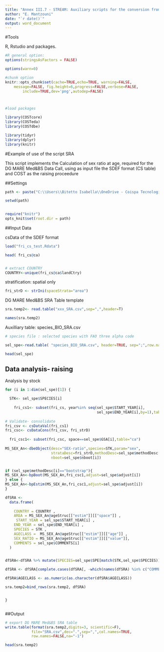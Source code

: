 ---
title: "Annex III.7 - STREAM: Auxiliary scripts for the conversion from the SDEF format to DG MARE Med&BS Data Call: Calculation of sex ratio at age using the COST methods (see COST User Manual- Chapter 12, for the full method description)"
author: "E. Mantzouni"
date: "`r date()`"
output: word_document
---



#Tools

R, Rstudio and packages.


```{r results='hide', message=FALSE, warning=FALSE}
#R general option:
options(stringsAsFactors = FALSE)

options(warn=0)

#chunk option
knitr::opts_chunk$set(cache=TRUE,echo=TRUE, warning=FALSE, 
	message=FALSE, fig.height=6,progress=FALSE,verbose=FALSE,
		include=TRUE,dev='png',autodep=FALSE)



#load packages

library(COSTcore)
library(COSTeda)
library(COSTdbe)

library(tidyr)
library(dplyr)
library(knitr)
```


#Example of use of the script SRA

This script implements the  Calculation of  sex ratio at age, 
required for the DG MARE Med&BS Data Call, using as input file the SDEF format (CS table) and COST as the raising proceedure


##Settings 

```{r data1}

path <- paste("C:\\Users\\Bitetto Isabella\\OneDrive - Coispa Tecnologia & Ricerca S.C.A.R.L\\MARE22\\STREAM\\FINAL REVISION OF DELIVERABLES\\SDEF_to_DG_MARE_MedBS", sep="") 

setwd(path)
  
```

```{r "setup", include=FALSE}
require("knitr")
opts_knit$set(root.dir = path)
```

##Input Data

csData of the SDEF format 

```{r data_in1}

load("fri_cs_test.Rdata")

head( fri_cs@ca)


# extract COUNTRY
COUNTRY<-unique(fri_cs@ca$landCtry)

```
 stratification: spatial only
```{r data_str}


fri_strD <- strIni(spaceStrata="area") 

```

DG MARE Med&BS SRA Table template

```{r data_in2}

sra.temp2<- read.table("xxx_SRA.csv",sep=",",header=T)

names(sra.temp2)
```


Auxilliary table: species_BIO_SRA.csv


```{r data_in3}

# species file : selected species with FAO three alpha code

sel_spe<-read.table( "species_BIO_SRA.csv", header=TRUE, sep=";",row.names=NULL) 

head(sel_spe)

```


## Data analysis- raising

Analysis by stock
```{r loop by stock}

for (i in 1:dim(sel_spe)[1]) {

  STK<- sel_spe$SPECIES[i]
  
    fri_cs1<- subset(fri_cs, year%in% seq(sel_spe$START_YEAR[i],
                                          sel_spe$END_YEAR[i],by=1),table="ca",link=T)
   
# Validate- consolidate 
fri_csv <- csDataVal(fri_cs1)
fri_csc<- csDataCons(fri_csv, fri_strD)
  
  fri_csc1<- subset(fri_csc, space==sel_spe$GSA[i],table="ca")
  
MS_SEX_An<-dbeObject(desc="SEX-ratio",species=STK,param="sex",
                     strataDesc=fri_strD,methodDesc=sel_spe$methodDesc[i],
                     nboot=sel_spe$nboot[i])


if (sel_spe$methodDesc[i]=="bootstrap"){
MS_SEX_An<-bpBoot(MS_SEX_An,fri_csc1,adjust=sel_spe$adjust[i])
} else {
MS_SEX_An<-bpEstim(MS_SEX_An,fri_csc1,adjust=sel_spe$adjust[i])
}

dfSRA <-
  data.frame(
    
    COUNTRY = COUNTRY ,
    AREA = MS_SEX_An@ageStruc[["estim"]][["space"]] ,
     START_YEAR = sel_spe$START_YEAR[i] ,
    END_YEAR = sel_spe$END_YEAR[i] ,
    SPECIES = STK ,
    AGECLASS =  MS_SEX_An@ageStruc[["estim"]][["age"]] ,
    SEX_RATIO = MS_SEX_An@ageStruc[["estim"]][["value"]],
    COMMENTS = sel_spe$COMMENTS[i] 
  )


dfSRA<-dfSRA %>% mutate(SPECIES=sel_spe$SPE[match(STK,sel_spe$SPECIES)])

dfSRA <- dfSRA[complete.cases(dfSRA[, -which(names(dfSRA) %in% c("COMMENTS"))]),]

dfSRA$AGECLASS <- as.numeric(as.character(dfSRA$AGECLASS))

sra.temp2=bind_rows(sra.temp2, dfSRA)


}



```

##Output

```{r data_ou1}

# export DG MARE Med&BS SRA table
write.table(format(sra.temp2,digits=3, scientific=F),
            file="SRA.csv",dec=".",sep=",",col.names=TRUE,
            row.names=FALSE,na="-1")

head(sra.temp2)
```



